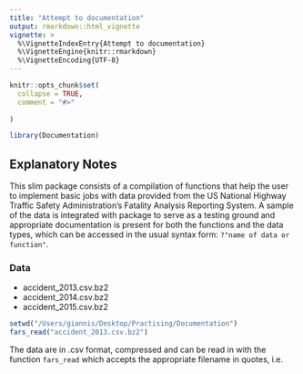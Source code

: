 ```yaml
---
title: "Attempt to documentation"
output: rmarkdown::html_vignette
vignette: >
  %\VignetteIndexEntry{Attempt to documentation}
  %\VignetteEngine{knitr::rmarkdown}
  %\VignetteEncoding{UTF-8}
---
```


```r



knitr::opts_chunk$set(
  collapse = TRUE,
  comment = "#>"
 
)
```


```r
library(Documentation)
```
## Explanatory Notes

This slim package consists of a compilation of functions that help the user to implement basic jobs with data provided from the US National Highway Traffic Safety Administration's 
Fatality Analysis Reporting System. A sample of the data is integrated with package to serve as a testing ground and appropriate documentation is present for both the functions and the data types, which can be accessed in the usual syntax form: `?"name of data or function"`.

### Data

- accident_2013.csv.bz2
- accident_2014.csv.bz2
- accident_2015.csv.bz2
```r

setwd("/Users/giannis/Desktop/Practising/Documentation")
fars_read("accident_2013.csv.bz2")

```


The data are in .csv format, compressed and can be read in with the function `fars_read` which accepts the appropriate filename in quotes, i.e.

  










